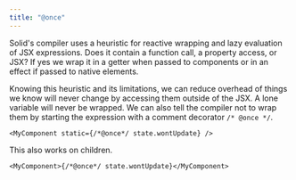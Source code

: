 ```yaml
---
title: "@once"
---
```


Solid's compiler uses a heuristic for reactive wrapping and lazy evaluation of JSX expressions. Does it contain a function call, a property access, or JSX? If yes we wrap it in a getter when passed to components or in an effect if passed to native elements.

Knowing this heuristic and its limitations, we can reduce overhead of things we know will never change by accessing them outside of the JSX. A lone variable will never be wrapped. We can also tell the compiler not to wrap them by starting the expression with a comment decorator `/* @once */`.

```tsx
<MyComponent static={/*@once*/ state.wontUpdate} />
```

This also works on children.

```tsx
<MyComponent>{/*@once*/ state.wontUpdate}</MyComponent>
```

